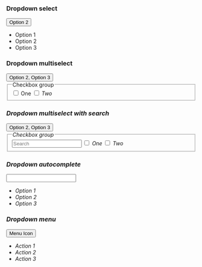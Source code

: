 
<Meta title="Components/Dropdown" />

### Dropdown select
<Canvas>
  <div style={{height: '300px'}}>
    <button type="button" aria-haspopup="listbox">Option 2</button>
    <ul role="listbox" class="popover d-block" aria-activedescendant="option_2" tabIndex="-1">
      <li id="option_1" role="option">Option 1</li>
      <li id="option_2" role="option" aria-selected>Option 2</li>
      <li id="option_3" role="option">Option 3</li>
    </ul>
  </div>
</Canvas>

### Dropdown multiselect
<Canvas>
  <div style={{height: '300px'}}>
    <button type="button" aria-haspopup="listbox">Option 2, Option 3</button>
    <fieldset aria-describedby="checkboxGroupHelp" role="listbox" class="popover d-block" tabIndex="-1" aria-multiselectable="true">
      <legend class="sr-only">Checkbox group</legend>
      <label class="form-control" role="option">
        <input required type="checkbox" />
        <span>One</span>
        <i/>
      </label>
      <label class="form-control" role="option">
        <input required type="checkbox" required />
        <span>Two</span>
        <i/>
      </label>
    </fieldset>
  </div>
</Canvas>

### Dropdown multiselect with search
<Canvas>
  <div style={{height: '300px'}}>
    <button type="button" aria-haspopup="listbox">Option 2, Option 3</button>
    <fieldset aria-describedby="checkboxGroupHelp" role="listbox" class="popover d-block" tabIndex="-1" aria-multiselectable="true">
      <input type="text" placeholder="Search" class="rounded-0 rounded-top border-0 border-bottom border-info"/>
      <legend class="sr-only">Checkbox group</legend>
      <label class="form-control" role="option">
        <input required type="checkbox" />
        <span>One</span>
        <i/>
      </label>
      <label class="form-control" role="option">
        <input required type="checkbox" required />
        <span>Two</span>
        <i/>
      </label>
    </fieldset>
  </div>
</Canvas>

### Dropdown autocomplete
<Canvas>
  <div style={{height: '300px'}}>
    <input type="text"
           role="combobox"
           aria-expanded="true"
           aria-autocomplete="list"
           aria-controls="autocompleteListbox"
           class="dropdown-menu"/>
    <ul id="autocompleteListbox" role="listbox" class="popover d-block" tabIndex="-1">
      <li id="option_1" role="option">Option 1</li>
      <li id="option_2" role="option">Option 2</li>
      <li id="option_3" role="option">Option 3</li>
    </ul>
  </div>
</Canvas>

### Dropdown menu
<Canvas>
  <div style={{height: '300px'}}>
    <button type="button"
            role="button"
            aria-expanded="true"
            aria-haspopup="menu"
            aria-controls="drownMenu"
            class="dropdown-menu">Menu Icon</button>
    <ul id="dropdownMenu" role="menu" class="popover d-block" tabIndex="-1">
      <li id="option_1" role="menuitem">Action 1</li>
      <li id="option_2" role="menuitem">Action 2</li>
      <li id="option_3" role="menuitem">Action 3</li>
    </ul>
  </div>
</Canvas>

